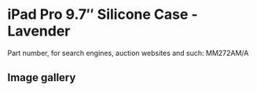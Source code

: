 
# iPad Pro 9.7″ Silicone Case - Lavender

Part number, for search engines, auction websites and such: MM272AM/A

## Image gallery

<div style={{ width: "768px" }}>
  <GalleryComponent
    images={[
      {
        original: "/everysource/MM272.png",
        thumbnail: "/everypreview/MM272.png",
      },
      {
        original: "/everysource/MM272_AV1_GOLD.png",
        thumbnail: "/everypreview/MM272_AV1_GOLD.png",
      },
      {
        original: "/everysource/MM272_AV1_ROSEGOLD.png",
        thumbnail: "/everypreview/MM272_AV1_ROSEGOLD.png",
      },
      {
        original: "/everysource/MM272_AV1_SILVER.png",
        thumbnail: "/everypreview/MM272_AV1_SILVER.png",
      },
      {
        original: "/everysource/MM272_AV1_SPACE_GRAY.png",
        thumbnail: "/everypreview/MM272_AV1_SPACE_GRAY.png",
      },
      {
        original: "/everysource/MM272_AV2.png",
        thumbnail: "/everypreview/MM272_AV2.png",
      },
      {
        original: "/everysource/MM272_AV3.png",
        thumbnail: "/everypreview/MM272_AV3.png",
      },
      {
        original: "/everysource/MM272_AV4.png",
        thumbnail: "/everypreview/MM272_AV4.png",
      }
    ]}
  />
</div>